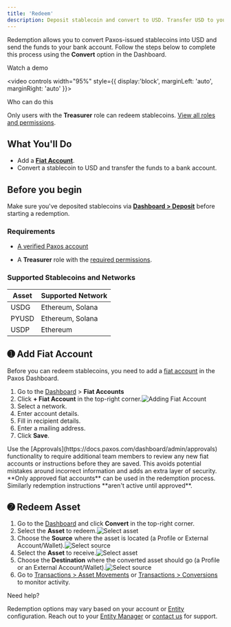 ```yaml
---
title: 'Redeem'
description: Deposit stablecoin and convert to USD. Transfer USD to your bank.
---
```

Redemption allows you to convert Paxos-issued stablecoins into USD and send the funds to your bank account. 
Follow the steps below to complete this process using the **Convert** option in the Dashboard.

<Tip>
Watch a demo

<video
 controls width="95%" style={{ display:'block', marginLeft: 'auto', marginRight: 'auto' }}>
  <source src="/images/usdg-redemption-demo-2.mp4" type="video/mp4" />
</video>

</Tip>

<Warning>

 Who can do this

Only users with the **Treasurer** role can redeem stablecoins. [View all roles and permissions](https://docs.paxos.com/dashboard/roles). 

</Warning>

## What You'll Do

- Add a [**Fiat Account**](https://docs.paxos.com/dashboard/fiat).
- Convert a stablecoin to USD and transfer the funds to a bank account.

## Before you begin

<Tip>

Make sure you've deposited stablecoins via [**Dashboard > Deposit**](https://dashboard.paxos.com/actions/deposit) before starting a redemption.

</Tip>

### Requirements

- [A verified Paxos account](https://docs.paxos.com/dashboard/signin)

- A **Treasurer** role with the [required permissions](https://docs.paxos.com/dashboard/roles).

### Supported Stablecoins and Networks

| Asset | Supported Network |
| ----- | ----- |
| USDG | Ethereum, Solana |
| PYUSD | Ethereum, Solana |
| USDP | Ethereum |

## ➊ Add Fiat Account

Before you can redeem stablecoins, you need to add a [fiat account](https://docs.paxos.com/dashboard/fiat) in the Paxos Dashboard. 

1. Go to the [Dashboard](https://dashboard.paxos.com/) > **Fiat Accounts**   
2. Click **+ Fiat Account** in the top-right corner.![Adding Fiat Account](/images/add-fiat-account.png)  
3. Select a network.  
4. Enter account details.  
5. Fill in recipient details.  
6. Enter a mailing address.  
7. Click **Save**.

<Tip>
Use the [Approvals](https://docs.paxos.com/dashboard/admin/approvals) functionality to require additional team members to review any new fiat accounts or instructions before they are saved. This avoids potential mistakes around incorrect information and adds an extra layer of security. **Only approved fiat accounts** can be used in the redemption process. Similarly redemption instructions **aren't active until approved**.  
</Tip>

## ➋ Redeem Asset

1. Go to the [Dashboard](https://dashboard.paxos.com/) and click **Convert** in the top-right corner.  
2. Select the **Asset** to redeem.![Select asset](/images/redeem-usdg.png)
3. Choose the **Source** where the asset is located (a Profile or External Account/Wallet).![Select source](/images/redeem-select-source.png)
4. Select the **Asset** to receive.![Select asset](/images/redeem-select-asset.png)  
5. Choose the **Destination** where the converted asset should go (a Profile or an External Account/Wallet).![Select source](/images/redeem-destination.png)  
6. Go to [Transactions > Asset Movements](https://dashboard.paxos.com/dashboard/transactions/asset-movements) or [Transactions > Conversions](https://dashboard.paxos.com/dashboard/transactions/conversions) to monitor activity.

<Tip>
Need help?

Redemption options may vary based on your account or [Entity](/guides/dashboard/organization#entities) configuration. Reach out to your [Entity Manager](/guides/dashboard/roles#entity-manager) or [contact us](https://support.paxos.com/hc/en-us/requests/new) for support.

</Tip>
